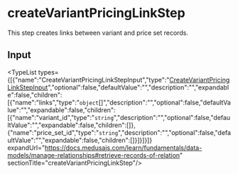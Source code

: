 
# createVariantPricingLinkStep

This step creates links between variant and price set records.

## Input

<TypeList types={[{"name":"CreateVariantPricingLinkStepInput","type":"[CreateVariantPricingLinkStepInput](../../types/core_flows.CreateVariantPricingLinkStepInput/page.mdx)","optional":false,"defaultValue":"","description":"","expandable":false,"children":[{"name":"links","type":"`object`[]","description":"","optional":false,"defaultValue":"","expandable":false,"children":[{"name":"variant_id","type":"`string`","description":"","optional":false,"defaultValue":"","expandable":false,"children":[]},{"name":"price_set_id","type":"`string`","description":"","optional":false,"defaultValue":"","expandable":false,"children":[]}]}]}]} expandUrl="https://docs.medusajs.com/learn/fundamentals/data-models/manage-relationships#retrieve-records-of-relation" sectionTitle="createVariantPricingLinkStep"/>
